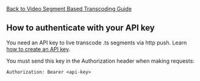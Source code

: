 
<DocsLayout>

[Back to Video Segment Based Transcoding Guide](/docs/guides/segment-based-ingest/segment-based-ingest)

## How to authenticate with your API key

You need an API key to live transcode .ts segments via http push. Learn
[how to create an API key](/docs/guides/api-keys/create-an-api-key).

You must send this key in the Authorization header when making requests:

`Authorization: Bearer <api-key>`

</DocsLayout>

